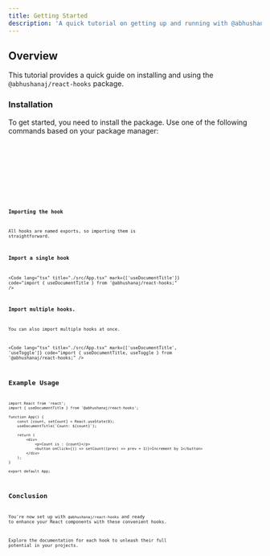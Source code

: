```yaml
---
title: Getting Started
description: 'A quick tutorial on getting up and running with @abhushanaj/react-hooks'
---
```



## Overview

This tutorial provides a quick guide on installing and using the `@abhushanaj/react-hooks` package.

### Installation

To get started, you need to install the package. Use one of the following commands based on your package manager:

<Tabs>
	<TabItem label="npm">
		<Code code="npm install @abhushanaj/react-hooks" lang="bash" />
	</TabItem>
	<TabItem label="pnpm">
		<Code code="pnpm add @abhushanaj/react-hooks" lang="bash" />
	</TabItem>
	<TabItem label="yarn">
		<Code code="yarn add @abhushanaj/react-hooks" lang="bash" />
	</TabItem>
</Tabs>

### Importing the hook

All hooks are named exports, so importing them is straightforward.

### Import a single hook

<Code
	lang="tsx"
	title="./src/App.tsx"
	mark={['useDocumentTitle']}
	code="import { useDocumentTitle } from '@abhushanaj/react-hooks;"
/>

### Import multiple hooks.

You can also import multiple hooks at once.

<Code
	lang="tsx"
	title="./src/App.tsx"
	mark={['useDocumentTitle', 'useToggle']}
	code="import { useDocumentTitle, useToggle } from '@abhushanaj/react-hooks;"
/>

## Example Usage

```tsx title="./src/App.tsx" ins={2,6}
import React from 'react';
import { useDocumentTitle } from '@abhushanaj/react-hooks';

function App() {
	const [count, setCount] = React.useState(0);
	useDocumentTitle(`Count: ${count}`);

	return (
		<div>
			<p>Count is : {count}</p>
			<button onClick={() => setCount((prev) => prev + 1)}>Increment by 1</button>
		</div>
	);
}

export default App;
```

## Conclusion

You're now set up with `@abhushanaj/react-hooks` and ready to enhance your React components with these convenient hooks.

Explore the documentation for each hook to unleash their full potential in your projects.
